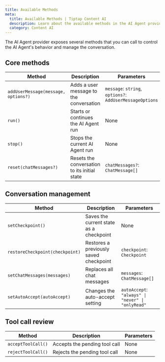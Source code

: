 ```yaml
---
title: Available Methods
meta:
  title: Available Methods | Tiptap Content AI
  description: Learn about the available methods in the AI Agent provider.
  category: Content AI
---
```


The AI Agent provider exposes several methods that you can call to control the AI Agent's behavior and manage the conversation.

## Core methods

| Method                              | Description                                  | Parameters                                               |
| ----------------------------------- | -------------------------------------------- | -------------------------------------------------------- |
| `addUserMessage(message, options?)` | Adds a user message to the conversation      | `message`: `string`, `options?`: `AddUserMessageOptions` |
| `run()`                             | Starts or continues the AI Agent run         | None                                                     |
| `stop()`                            | Stops the current AI Agent run               | None                                                     |
| `reset(chatMessages?)`              | Resets the conversation to its initial state | `chatMessages?`: `ChatMessage[]`                         |

## Conversation management

| Method                          | Description                             | Parameters                                        |
| ------------------------------- | --------------------------------------- | ------------------------------------------------- |
| `setCheckpoint()`               | Saves the current state as a checkpoint | None                                              |
| `restoreCheckpoint(checkpoint)` | Restores a previously saved checkpoint  | `checkpoint`: `Checkpoint`                        |
| `setChatMessages(messages)`     | Replaces all chat messages              | `messages`: `ChatMessage[]`                       |
| `setAutoAccept(autoAccept)`     | Changes the auto-accept setting         | `autoAccept`: `"always" \| "never" \| "onlyRead"` |

## Tool call review

| Method             | Description                   | Parameters |
| ------------------ | ----------------------------- | ---------- |
| `acceptToolCall()` | Accepts the pending tool call | None       |
| `rejectToolCall()` | Rejects the pending tool call | None       |
